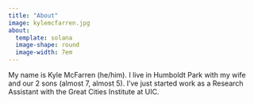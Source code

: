 ```yaml
---
title: "About"
image: kylemcfarren.jpg
about: 
  template: solana
  image-shape: round
  image-width: 7em
---
```


My name is Kyle McFarren (he/him). I live in Humboldt Park with my wife and our 2 sons (almost 7, almost 5). I've just started work as a Research Assistant with the Great Cities Institute at UIC.

